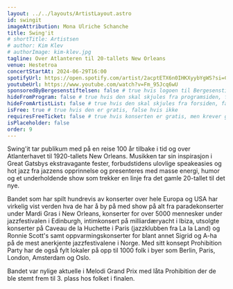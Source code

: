 ```yaml
---
layout: ../../layouts/ArtistLayout.astro
id: swingit
imageAttribution: Mona Ulriche Schanche
title: Swing'it
# shortTitle: Artistsen
# author: Kim Klev
# authorImage: kim-klev.jpg
tagline: Over Atlanteren til 20-tallets New Orleans
venue: Hestetroa
concertStartAt: 2024-06-29T16:00
spotifyUrl: https://open.spotify.com/artist/2acptETX6n0IHKXyybYgWS?si=CVoAEFUZSkWImsz6NFlGfA
youtubeUrl: https://www.youtube.com/watch?v=Fm_95Jcq6wU
sponsoredByBergesenstiftelsen: false # true hvis logoen til Bergesenstiftelsen skal vises, false hvis ikke
hideFromProgram: false # true hvis den skal skjules fra programsiden, false hvis den skal vises
hideFromArtistList: false # true hvis den skal skjules fra forsiden, false hvis den skal vises
isFree: true # true hvis den er gratis, false hvis ikke
requiresFreeTicket: false # true hvis konserten er gratis, men krever gratisbillett
isPlaceholder: false
order: 9
---
```


Swing'it tar publikum med på en reise 100 år tilbake i tid og over Atlanterhavet til 1920-tallets New Orleans. Musikken tar sin inspirasjon i Great Gatsbys ekstravagante fester, forbudstidens ulovlige speakeasies og hot jazz fra jazzens opprinnelse og presenteres med masse energi, humor og et underholdende show som trekker en linje fra det gamle 20-tallet til det nye.

Bandet som har spilt hundrevis av konserter over hele Europa og USA har virkelig vist verden hva de har å by på med show på alt fra paradekonserter under Mardi Gras i New Orleans, konserter for over 5000 mennesker under jazzfestivalen i Edinburgh, intimkonsert på milliardæryacht i Ibiza, utsolgte konserter på Caveau de la Huchette i Paris (jazzklubben fra La la Land) og Ronnie Scott's samt oppvarmingskonserter for blant annet Sigrid og A-ha på de mest anerkjente jazzfestivalene i Norge. Med sitt konsept Prohibition Party har de også fylt lokaler på opp til 1000 folk i byer som Berlin, Paris, London, Amsterdam og Oslo.

Bandet var nylige aktuelle i Melodi Grand Prix med låta Prohibition der de ble stemt frem til 3. plass hos folket i finalen.
